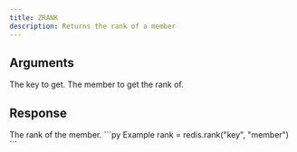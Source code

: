 ```yaml
---
title: ZRANK
description: Returns the rank of a member
---
```



## Arguments 

<ParamField body="key" type="string" required>
  The key to get.
</ParamField>

<ParamField body="member" type="TMember" required>
  The member to get the rank of.
</ParamField>

## Response

<ResponseField type="integer" required>
    The rank of the member.
</ResponseField>



<RequestExample>
```py Example
rank = redis.rank("key", "member")
```
</RequestExample>
